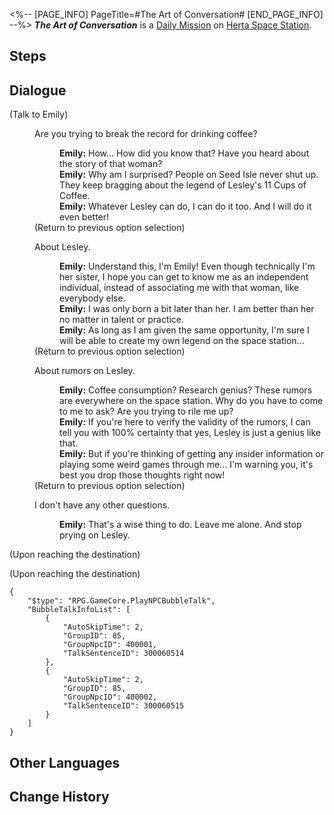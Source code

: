 <%-- [PAGE_INFO]
PageTitle=#The Art of Conversation#
[END_PAGE_INFO] --%>
{{Stub|Dialogue.}}
{{Mission Infobox
|id            = 3000604
|title         = 
|image         = <!--Mission The Art of Conversation.png-->
|type          = Daily
|event_name    = 
|chapter       = 
|requirements  = [[Daily Mission]] ''[[The Art of Conversation]]'' completed
|summary       = <!--official mission summary from Fate's Atlas-->
|characters    = Emily; Trailblazer
|startLocation = [[Herta Space Station]] - [[Storage Zone]]
|world         = Herta Space Station
|area          = Storage Zone
|prev          = 
|next          = 
|rewards       = Credit*5,000
}}
'''''The Art of Conversation''''' is a [[Daily Mission]] on [[Herta Space Station]].

==Steps==


<!--
==Gameplay Notes==

--><!--
==Trial Character==

-->
==Dialogue==
{{Stub Dialogue}}

;(Talk to Emily)
:{{DIcon|Talk}} Are you trying to break the record for drinking coffee?
::'''Emily:''' How... How did you know that? Have you heard about the story of that woman?
::'''Emily:''' Why am I surprised? People on Seed Isle never shut up. They keep bragging about the legend of Lesley's 11 Cups of Coffee.
::'''Emily:''' Whatever Lesley can do, I can do it too. And I will do it even better!
:;(Return to previous option selection)
:{{DIcon|Talk}} About Lesley.
::'''Emily:''' Understand this, I'm Emily! Even though technically I'm her sister, I hope you can get to know me as an independent individual, instead of associating me with that woman, like everybody else.
::'''Emily:''' I was only born a bit later than her. I am better than her no matter in talent or practice.
::'''Emily:''' As long as I am given the same opportunity, I'm sure I will be able to create my own legend on the space station...
:;(Return to previous option selection)
:{{DIcon|Talk}} About rumors on Lesley.
::'''Emily:''' Coffee consumption? Research genius? These rumors are everywhere on the space station. Why do you have to come to me to ask? Are you trying to rile me up?
::'''Emily:''' If you're here to verify the validity of the rumors, I can tell you with 100% certainty that yes, Lesley is just a genius like that.
::'''Emily:''' But if you're thinking of getting any insider information or playing some weird games through me... I'm warning you, it's best you drop those thoughts right now!
:;(Return to previous option selection)
:{{DIcon|Exit}} I don't have any other questions.
::'''Emily:''' That's a wise thing to do. Leave me alone. And stop prying on Lesley.
;(Upon reaching the destination)

;(Upon reaching the destination)
<pre>{
	"$type": "RPG.GameCore.PlayNPCBubbleTalk",
	"BubbleTalkInfoList": [
		{
			"AutoSkipTime": 2,
			"GroupID": 85,
			"GroupNpcID": 400001,
			"TalkSentenceID": 300060514
		},
		{
			"AutoSkipTime": 2,
			"GroupID": 85,
			"GroupNpcID": 400002,
			"TalkSentenceID": 300060515
		}
	]
}</pre>
{{Dialogue End}}

==Other Languages==
{{Other Languages
|en   = The Art of Conversation
|zhs  = 聊天的艺术
|zht  = 聊天的藝術
|ja   = 雑談の芸術
|ko   = 대화의 예술
|es   = El arte de la conversación
|fr   = L'Art de la conversation
|ru   = Искусство беседы
|th   = ศิลปะแห่งวาทศิลป์
|vi   = Nghệ Thuật Trò Chuyện
|de   = Die Kunst der Konversation
|id   = Seni Berkomunikasi
|pt   = A Arte da Conversa
}}

==Change History==
{{Change History|1.0}}

